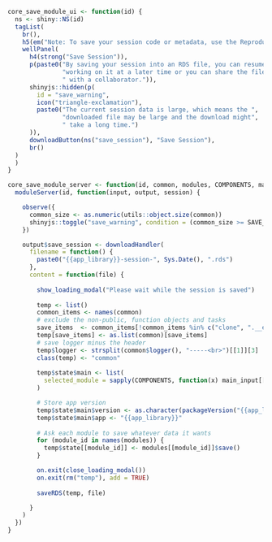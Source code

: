```r
core_save_module_ui <- function(id) {
  ns <- shiny::NS(id)
  tagList(
    br(),
    h5(em("Note: To save your session code or metadata, use the Reproduce component")),
    wellPanel(
      h4(strong("Save Session")),
      p(paste0("By saving your session into an RDS file, you can resume ",
               "working on it at a later time or you can share the file",
               " with a collaborator.")),
      shinyjs::hidden(p(
        id = "save_warning",
        icon("triangle-exclamation"),
        paste0("The current session data is large, which means the ",
               "downloaded file may be large and the download might",
               " take a long time.")
      )),
      downloadButton(ns("save_session"), "Save Session"),
      br()
  )
  )
}

core_save_module_server <- function(id, common, modules, COMPONENTS, main_input) {
  moduleServer(id, function(input, output, session) {

    observe({
      common_size <- as.numeric(utils::object.size(common))
      shinyjs::toggle("save_warning", condition = (common_size >= SAVE_SESSION_SIZE_MB_WARNING * MB))
    })

    output$save_session <- downloadHandler(
      filename = function() {
        paste0("{{app_library}}-session-", Sys.Date(), ".rds")
      },
      content = function(file) {
        
        show_loading_modal("Please wait while the session is saved")
        
        temp <- list()
        common_items <- names(common)
        # exclude the non-public, function objects and tasks
        save_items  <- common_items[!common_items %in% c("clone", ".__enclos_env__", "logger", "reset", "tasks")]
        temp[save_items] <- as.list(common)[save_items]
        # save logger minus the header
        temp$logger <- strsplit(common$logger(), "-----<br>")[[1]][3]
        class(temp) <- "common"
        
        temp$state$main <- list(
          selected_module = sapply(COMPONENTS, function(x) main_input[[glue("{x}Sel")]], simplify = FALSE)
        )

        # Store app version
        temp$state$main$version <- as.character(packageVersion("{{app_library}}"))
        temp$state$main$app <- "{{app_library}}"
        
        # Ask each module to save whatever data it wants
        for (module_id in names(modules)) {
          temp$state[[module_id]] <- modules[[module_id]]$save()
        }

        on.exit(close_loading_modal())
        on.exit(rm("temp"), add = TRUE)
        
        saveRDS(temp, file)

      }
    )
  })
}

```

